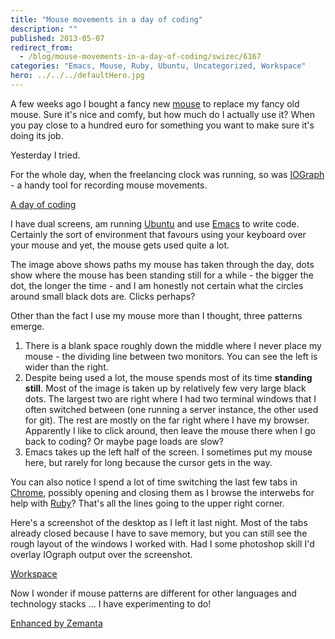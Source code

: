 ```yaml
---
title: "Mouse movements in a day of coding"
description: ""
published: 2013-05-07
redirect_from:
  - /blog/mouse-movements-in-a-day-of-coding/swizec/6167
categories: "Emacs, Mouse, Ruby, Ubuntu, Uncategorized, Workspace"
hero: ../../../defaultHero.jpg
---
```


A few weeks ago I bought a fancy new [mouse](http://en.wikipedia.org/wiki/Mouse_%28computing%29) to replace my fancy old mouse. Sure it's nice and comfy, but how much do I actually use it? When you pay close to a hundred euro for something you want to make sure it's doing its job.

Yesterday I tried.

For the whole day, when the freelancing clock was running, so was [IOGraph](http://iographica.com/) - a handy tool for recording mouse movements.

[A day of coding](https://swizec.com/wp-content/uploads/2013/05/a-day-of-coding.png)

I have dual screens, am running [Ubuntu](http://www.ubuntu.com) and use [Emacs](http://www.gnu.org/software/emacs) to write code. Certainly the sort of environment that favours using your keyboard over your mouse and yet, the mouse gets used quite a lot.

The image above shows paths my mouse has taken through the day, dots show where the mouse has been standing still for a while - the bigger the dot, the longer the time - and I am honestly not certain what the circles around small black dots are. Clicks perhaps?

Other than the fact I use my mouse more than I thought, three patterns emerge.

1.  There is a blank space roughly down the middle where I never place my mouse - the dividing line between two monitors. You can see the left is wider than the right.
2.  Despite being used a lot, the mouse spends most of its time **standing still**. Most of the image is taken up by relatively few very large black dots. The largest two are right where I had two terminal windows that I often switched between (one running a server instance, the other used for git). The rest are mostly on the far right where I have my browser. Apparently I like to click around, then leave the mouse there when I go back to coding? Or maybe page loads are slow?
3.  Emacs takes up the left half of the screen. I sometimes put my mouse here, but rarely for long because the cursor gets in the way.

You can also notice I spend a lot of time switching the last few tabs in [Chrome](http://www.google.com/chrome), possibly opening and closing them as I browse the interwebs for help with [Ruby](http://www.ruby-lang.org/)? That's all the lines going to the upper right corner.

Here's a screenshot of the desktop as I left it last night. Most of the tabs already closed because I have to save memory, but you can still see the rough layout of the windows I worked with. Had I some photoshop skill I'd overlay IOgraph output over the screenshot.

[Workspace](https://swizec.com/wp-content/uploads/2013/05/Workspace-1_193-1024x363.png)

Now I wonder if mouse patterns are different for other languages and technology stacks ... I have experimenting to do!

[Enhanced by Zemanta](https://img.zemanta.com/zemified_e.png?x-id=638e0b4f-5b2f-4a1e-9476-a1d85e6bdfd9)